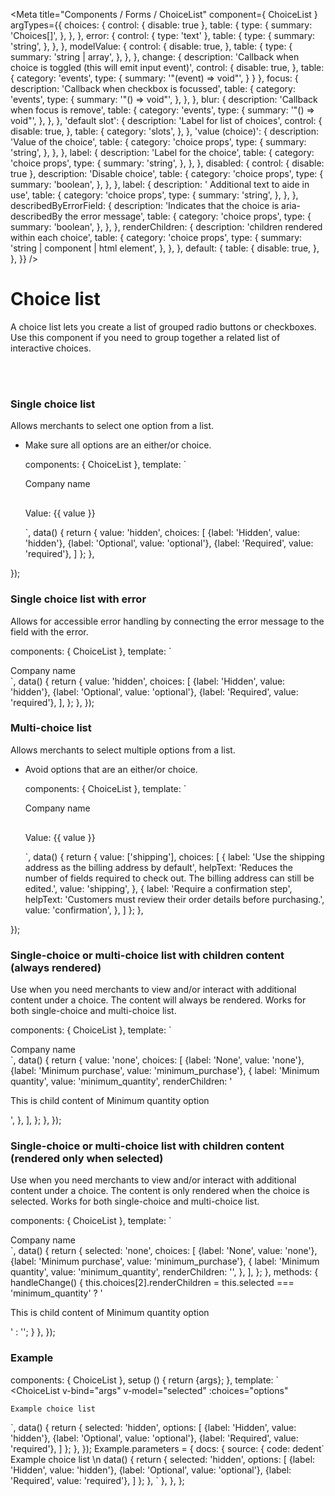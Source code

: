 

<Meta
  title="Components / Forms / ChoiceList"
  component={ ChoiceList }
  argTypes={{
    choices: {
      control: { disable: true },
      table: {
        type: {
          summary: 'Choices[]',
        },
      },
    },
    error: {
      control: { type: 'text' },
      table: {
        type: {
          summary: 'string',
        },
      },
    },
    modelValue: {
      control: {
        disable: true,
      },
      table: {
        type: {
          summary: 'string | array',
        },
      },
    },
    change: {
      description: 'Callback when choice is toggled (this will emit input event)',
      control: {
        disable: true,
      },
      table: {
        category: 'events',
        type: {
          summary: '"(event) => void"',
        }
      }
    },
    focus: {
      description: 'Callback when checkbox is focussed',
      table: {
        category: 'events',
        type: {
          summary: '"() => void"',
        },
      },
    },
    blur: {
      description: 'Callback when focus is remove',
      table: {
        category: 'events',
        type: {
          summary: '"() => void"',
        },
      },
    },
    'default slot': {
      description: 'Label for list of choices',
      control: {
        disable: true,
      },
      table: {
        category: 'slots',
      },
    },
    'value (choice)': {
      description: 'Value of the choice',
      table: {
        category: 'choice props',
        type: {
          summary: 'string',
        },
      },
    },
    label: {
      description: 'Label for the choice',
      table: {
        category: 'choice props',
        type: {
          summary: 'string',
        },
      },
    },
    disabled: {
      control: { disable: true },
      description: 'Disable choice',
      table: {
        category: 'choice props',
        type: {
          summary: 'boolean',
        },
      },
    },
    label: {
      description: ' Additional text to aide in use',
      table: {
        category: 'choice props',
        type: {
          summary: 'string',
        },
      },
    },
    describedByErrorField: {
      description: 'Indicates that the choice is aria-describedBy the error message',
      table: {
        category: 'choice props',
        type: {
          summary: 'boolean',
        },
      },
    },
    renderChildren: {
      description: 'children rendered within each choice',
      table: {
        category: 'choice props',
        type: {
          summary: 'string | component | html element',
        },
      },
    },
    default: {
      table: {
        disable: true,
      },
    },
  }}
/>

# Choice list

A choice list lets you create a list of grouped radio buttons or checkboxes.
Use this component if you need to group together a related list of interactive choices.

<br/><br/>

### Single choice list

Allows merchants to select one option from a list.

* Make sure all options are an either/or choice.

  components: { ChoiceList },
  template: `
  <div>
    <ChoiceList
      name="singleChoiceList"
      v-model="value"
      :choices="choices"
    >
      Company name
    </ChoiceList>
    <p style="margin-top: 30px"> Value: {{ value }} </p>
  </div>
  `,
  data() {
    return {
      value: 'hidden',
      choices: [
        {label: 'Hidden', value: 'hidden'},
        {label: 'Optional', value: 'optional'},
        {label: 'Required', value: 'required'},
      ]
    };
  },
});

<Canvas>
  <Story story={singleChoiceList} name="Single choice list"></Story>
</Canvas>

### Single choice list with error

Allows for accessible error handling by connecting the error message to the field with the error.

  components: { ChoiceList },
  template: `
   <div>
    <ChoiceList
      name="errSingleChoiceList"
      v-model="value"
      error="Company name cannot be hidden at this time"
      :choices="choices"
    >
      Company name
    </ChoiceList>
  </div>
  `,
  data() {
    return {
      value: 'hidden',
      choices: [
        {label: 'Hidden', value: 'hidden'},
        {label: 'Optional', value: 'optional'},
        {label: 'Required', value: 'required'},
      ],
    };
  },
});

<Canvas>
  <Story story={errorSingleChoiceList} name="Single choice list with error"></Story>
</Canvas>

### Multi-choice list

Allows merchants to select multiple options from a list.

* Avoid options that are an either/or choice.

  components: { ChoiceList },
  template: `
  <div>
    <ChoiceList
      name="multi"
      v-model="value"
      :allowMultiple="true"
      :choices="choices"
    >
      Company name
    </ChoiceList>
    <p style="margin-top: 30px"> Value: {{ value }} </p>
  </div>
  `,
  data() {
    return {
      value: ['shipping'],
      choices: [
        {
          label: 'Use the shipping address as the billing address by default',
          helpText: 'Reduces the number of fields required to check out. The billing address can still be edited.',
          value: 'shipping',
        },
        {
          label: 'Require a confirmation step',
          helpText: 'Customers must review their order details before purchasing.',
          value: 'confirmation',
        },
      ]
    };
  },
});

<Canvas>
  <Story story={multiChoiceList} name="Multi-choice list"></Story>
</Canvas>

### Single-choice or multi-choice list with children content (always rendered)

Use when you need merchants to view and/or interact with additional content under a choice.
The content will always be rendered. Works for both single-choice and multi-choice list.

  components: { ChoiceList },
  template: `
  <div>
    <ChoiceList
      name="singleChild"
      v-model="value"
      :choices="choices"
    >
      Company name
    </ChoiceList>
  </div>
  `,
  data() {
    return {
      value: 'none',
      choices: [
        {label: 'None', value: 'none'},
        {label: 'Minimum purchase', value: 'minimum_purchase'},
        {
          label: 'Minimum quantity',
          value: 'minimum_quantity',
          renderChildren: '<p>This is child content of Minimum quantity option</p>',
        },
      ],
    };
  },
});

<Canvas>
  <Story story={renderChildChoiceList} name="Single-choice or multi-choice list with children content (always rendered)"></Story>
</Canvas>

### Single-choice or multi-choice list with children content (rendered only when selected)

Use when you need merchants to view and/or interact with additional content under a choice.
The content is only rendered when the choice is selected. Works for both single-choice and multi-choice list.

  components: { ChoiceList },
  template: `
  <div>
    <ChoiceList
      name="renderChildWithConditional"
      v-model="selected"
      :choices="choices"
      @change="handleChange"
    >
      Company name
    </ChoiceList>
  </div>
  `,
  data() {
    return {
      selected: 'none',
      choices: [
        {label: 'None', value: 'none'},
        {label: 'Minimum purchase', value: 'minimum_purchase'},
        {
          label: 'Minimum quantity',
          value: 'minimum_quantity',
          renderChildren: '',
        },
      ],
    };
  },    
  methods: {
    handleChange() {
      this.choices[2].renderChildren = this.selected === 'minimum_quantity'
        ? '<p>This is child content of Minimum quantity option</p>'
        : '';
    }
  },
});

<Canvas>
  <Story story={renderChildWithConditional} name="Single-choice or multi-choice list with children content (rendered only when selected)"></Story>
</Canvas>

### Example

  components: { ChoiceList },
  setup () { return {args}; },
  template: `
  <ChoiceList
    v-bind="args"
    v-model="selected"
    :choices="options"
  >
    Example choice list
  </ChoiceList>
  `,
  data() {
    return {
      selected: 'hidden',
      options: [
        {label: 'Hidden', value: 'hidden'},
        {label: 'Optional', value: 'optional'},
        {label: 'Required', value: 'required'},
      ]
    };
  },
});
Example.parameters = {
  docs: {
    source: {
      code: dedent`
      <ChoiceList
        v-model="selected"
        :choices="options"
      >
        Example choice list
      </ChoiceList>\n
      data() {
        return {
          selected: 'hidden',
          options: [
            {label: 'Hidden', value: 'hidden'},
            {label: 'Optional', value: 'optional'},
            {label: 'Required', value: 'required'},
          ]
        };
      },
      `
    },
  },
};

<Canvas>
  <Story story={Example} name="Example" height="160px"></Story>
</Canvas>

<ArgsTable story="Example"/>
